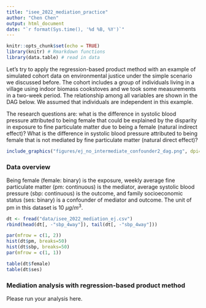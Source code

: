 ```yaml
---
title: "isee_2022_mediation_practice"
author: "Chen Chen"
output: html_document
date: "`r format(Sys.time(), '%d %B, %Y')`"
---
```


```r
knitr::opts_chunk$set(echo = TRUE)
library(knitr) # Rmarkdown functions
library(data.table) # read in data
```

Let's try to apply the regression-based product method with an example of simulated cohort data on environmental justice under the simple scenario we discussed before. The cohort includes a group of individuals living in a village using indoor biomass cookstoves and we took some measurements in a two-week period. The relationship among all variables are shown in the DAG below. We assumed that individuals are independent in this example. 

The research questions are: what is the difference in systolic blood pressure attributed to being female that could be explained by the disparity in exposure to fine particulate matter due to being a female (natural indirect effect)? What is the difference in systolic blood pressure attributed to being female that is not mediated by fine particulate matter (natural direct effect)?   

```r
include_graphics("figures/ej_no_intermediate_confounder2_dag.png", dpi=100)
```

### Data overview
Being female (female: binary) is the exposure, weekly average fine particulate matter (pm: continuous) is the mediator, average systolic blood pressure (sbp: continuous) is the outcome, and family socioeconomic status (ses: binary) is a confounder of mediator and outcome. The unit of pm in this dataset is 10 $\mu g/m^3$.   
```r
dt <- fread("data/isee_2022_mediation_ej.csv")
rbind(head(dt[, -"sbp_4way"]), tail(dt[, -"sbp_4way"]))

par(mfrow = c(1, 2))
hist(dt$pm, breaks=50)
hist(dt$sbp, breaks=50)
par(mfrow = c(1, 1))

table(dt$female)
table(dt$ses)
```

### Mediation analysis with regression-based product method
Please run your analysis here.
```r

```

